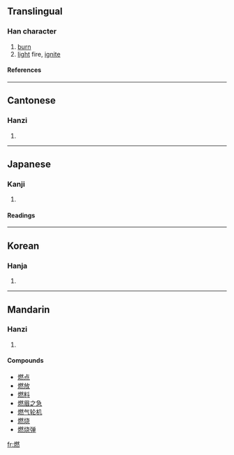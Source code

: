 ==Translingual==
===Han character===
{{Han char|rn=86|rad=火|as=12|sn=16|four=9383<sub>3</sub>|canj=火月大火 (FBKF)}}
# [[burn]]
# [[light]] fire, [[ignite]]
====References====
{{Han ref|kx=0682.070|dkj=19394|dj=1094.060|hdz=32235.110|uh=71C3|ud=29123|bh=BF55|bd=48981}}

----
==Cantonese==
===Hanzi===
{{yue-hanzi|jyut=|y=yin6}}
# {{defn|Cantonese}}

----
==Japanese==
===Kanji===
{{ja-kanji|grade=5|rs=火12}}
# {{defn|Japanese}} 
====Readings====
{{ja-readings|on=[[ねん]] (nen), [[ぜん]] (zen)|kun=[[もえる]] (moeru), [[もやす]] (moyasu)}}

----
==Korean==
===Hanja===
{{ko-hanja|hangeul=[[연]]|eumhun=|rv=yeon|mr=yŏn|y=yen}}
# {{defn|Korean}}

----
==Mandarin==
===Hanzi===
{{cmn-hanzi|pin=[[qián]] (qian2), [[rán]] (ran2), [[xún]] (xun2)|wg=ch'ien<sup>2</sup>, jan<sup>2</sup>, hsün<sup>2</sup>}}
# {{defn|Mandarin}}

====Compounds====
*[[燃点]]
*[[燃放]]
*[[燃料]]
*[[燃眉之急]]
*[[燃气轮机]]
*[[燃烧]]
*[[燃烧弹]]

[[fr:燃]]